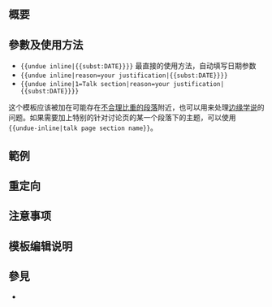 {{NoteTA|G1=MediaWiki}}{{Documentation subpage}}<!-- 在本行下編輯模板說明 -->

== 概要 ==

== 參數及使用方法 ==
*<CODE><NOWIKI>{{undue inline|{{subst:DATE}}}}</NOWIKI></CODE> 最直接的使用方法，自动填写日期参数
*<CODE><NOWIKI>{{undue inline|reason=your justification|{{subst:DATE}}}}</NOWIKI></CODE>
*<CODE><NOWIKI>{{undue inline|1=Talk section|reason=your justification|{{subst:DATE}}}}</NOWIKI></CODE>
这个模板应该被加在可能存在[[WP:UNDUE|不合理比重的段落]]附近，也可以用来处理[[WP:FRINGE|边缘学说]]的问题。如果需要加上特别的针对讨论页的某一个段落下的主题，可以使用<code><nowiki>{{undue-inline|talk page section name}}</nowiki></code>。
== 範例 ==

== 重定向 ==

== 注意事项 ==

== 模板编辑说明 ==

== 參見 ==
* {{tl|Undue}}
{{内联标签}}
<includeonly>{{Sandbox other||<!-- 本行下加入模板的分類 -->

}}</includeonly>